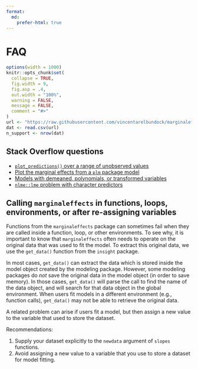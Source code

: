 ```yaml
---
format:
  md:
    prefer-html: true
---
```


# FAQ 


```r
options(width = 1000)
knitr::opts_chunk$set(
  collapse = TRUE,
  fig.width = 9,
  fig.asp = .4,
  out.width = "100%",
  warning = FALSE,
  message = FALSE,
  comment = "#>"
)
url <- "https://raw.githubusercontent.com/vincentarelbundock/marginaleffects/main/data-raw/supported_models.csv"
dat <- read.csv(url)
n_support <- nrow(dat)
```

## Stack Overflow questions

* [`plot_predictions()` over a range of unobserved values](https://stackoverflow.com/questions/72723687/plot-cap-response-curve-for-counterfactual-data)
* [Plot the marginal effects from a `plm` package model](https://stackoverflow.com/questions/73126378/marginal-effects-plot-of-plm/73127507#73127507)
* [Models with demeaned, polynomials, or transformed variables](https://stackoverflow.com/questions/73303108/marginal-effects-for-de-meaned-polynomials-in-mixed-models/73305398#73305398)
* [`nlme::lme` problem with character predictors](https://stackoverflow.com/questions/77516330/marginaleffects-package-refuses-service-with-nlme/77517278#77517278)


## Calling `marginaleffects` in functions, loops, environments, or after re-assigning variables

Functions from the `marginaleffects` package can sometimes fail when they are called inside a function, loop, or other environments. To see why, it is important to know that `marginaleffects` often needs to operate on the original data that was used to fit the model. To extract this original data, we use the `get_data()` function from the `insight` package.

In most cases, `get_data()` can extract the data which is stored inside the model object created by the modeling package. However, some modeling packages do *not* save the original data in the model object (in order to save memory). In those cases, `get_data()` will parse the call to find the name of the data object, and will search for that data object in the global environment. When users fit models in a different environment (e.g., function calls), `get_data()` may not be able to retrieve the original data.

A related problem can arise if users fit a model, but then assign a new value to the variable that used to store the dataset.

Recommendations:

1. Supply your dataset explicitly to the `newdata` argument of `slopes` functions.
2. Avoid assigning a new value to a variable that you use to store a dataset for model fitting.
